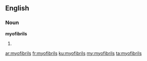 ==English==

===Noun===
'''myofibrils'''

# {{plural of|[[myofibril]]}}

[[ar:myofibrils]]
[[fr:myofibrils]]
[[ku:myofibrils]]
[[my:myofibrils]]
[[ta:myofibrils]]